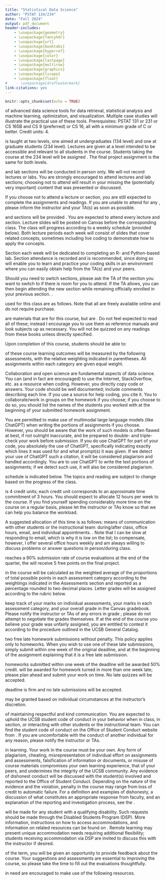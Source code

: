 ```yaml
---
title: "Statistical Data Science"
author: "PSTAT 134/234"
date: "Fall 2024"
output: pdf_document
header-includes:
    - \usepackage{geometry}
    - \usepackage{fancyhdr}
    - \usepackage{url}
    - \usepackage{booktabs}
    - \usepackage{hyperref}
    - \usepackage{color}
    - \usepackage{lastpage}
    - \usepackage{multirow}
    - \usepackage{graphicx}
    - \usepackage{lscape}
    - \usepackage{float}
#    - \usepackage{draftwatermark}
link-citations: yes
---
```


```r
knitr::opts_chunk$set(echo = TRUE)
```

<!-- \documentclass[11pt]{article} -->
<!-- \usepackage[left=1in,top=1in,right=1in,bottom=1in,headheight=14pt]{geometry} -->
<!-- \usepackage{fancyhdr} -->
<!-- \usepackage{url} -->
<!-- \usepackage{booktabs} -->
<!-- \usepackage{hyperref} -->
<!-- \usepackage{color} -->
<!-- \usepackage{lastpage} -->
<!-- \usepackage{multirow} -->
<!-- \usepackage{graphicx} -->
<!-- \usepackage{lscape} -->
<!-- \hypersetup{colorlinks=true, urlcolor=blue} -->

<!-- \title{Introduction to Statistical Machine Learning} -->
<!-- \author{PSTAT 131/231} -->
<!-- \date{Winter 2022} -->

\pagestyle{fancy}
\lhead{Fall 2024}
\chead{}
\rhead{134/234 Syllabus}
\lfoot{}
\cfoot{\small \thepage}
\rfoot{}

<!-- \begin{document} -->
<!-- \maketitle -->
\begin{center}
\begin{tabular}{ll}
\textsc{Instructor:} &Dr. Katie Coburn (\href{mailto:katie\_m\_coburn@ucsb.edu}{\texttt{katie\_m\_coburn@ucsb.edu}}) \\
\textsc{Teaching Assistants:} &Mengye Liu (\href{mailto:mengye@ucsb.edu}{\texttt{mengye@ucsb.edu}})\\
    &Lihao Xiao (\href{mailto:lihao@ucsb.edu}{\texttt{lihao@ucsb.edu}}) \\
\textsc{Lectures:} &TR 3:30 - 4:45 pm CHEM 1171 \\
\textsc{Sections:}
&W 10:00 - 10:50 am PHELP 1525 \textsc{Liu} \\
&W 11:00 - 11:50 am PHELP 1525 \textsc{Liu} \\
&W 12:00 - 12:50 pm PHELP 1525 \textsc{Xiao} \\
&W 1:00 - 1:50 pm PHELP 1525 \textsc{Xiao} \\
\end{tabular}
\end{center}

\section*{Course information}

\subsection*{Description}
\textsc{Applications} of advanced data science tools for data retrieval, statistical analysis and machine learning, optimization, and visualization. Multiple case studies will illustrate the practical use of these tools. Prerequisites: PSTAT 131 or 231 or CS 165B and CS 9 (preferred) or CS 16, all with a minimum grade of C or better. Credit units: 4.

\vskip6pt\noindent \textsc{This course} is taught at two levels, one aimed at undergraduates (134 level) and one at graduate students (234 level). Lectures are given at a level intended to be accessible and relevant to all students in the course. Students taking the course at the 234 level will be assigned \textbf{additional homework questions}. The final project assignment is the same for both levels.

\subsection*{Attendance}
\textsc{Lectures} and lab sections will be conducted in person only. We will not record lectures or labs. You are strongly encouraged to attend \textbf{all} lectures and lab sections; choosing not to attend will result in your missing the (potentially very important) content that was presented or discussed.

\vskip6pt\noindent If you choose not to attend a lecture or section, you are still expected to complete the assignments and readings. If you are unable to attend for any \textbf{university-sanctioned reason}, please inform the instructor and your TA(s) as soon as possible.

\subsection*{Format}
\textsc{Lectures} and sections will be provided \textbf{in person only}. You are expected to attend every lecture and section. Lecture slides will be posted on Canvas before the corresponding class. The class will progress according to a weekly schedule (provided below). Both lecture periods each week will consist of slides that cover related concepts, sometimes including live coding to demonstrate how to apply the concepts. 

\vskip6pt\noindent Section each week will be dedicated to completing an R- and Python-based lab. Section attendance is recorded and is \textbf{very strongly} recommended, since doing so will enable you to learn and practice your coding skills in an environment where you can easily obtain help from the TA(s) and your peers.

\vskip6pt\noindent Should you need to switch sections, please ask the TA of the section you want to switch to if there is room for you to attend. If the TA allows, you can then begin attending the new section while remaining officially enrolled in your previous section. \textbf{Sections will be held beginning the week of September 30th}.

<!-- \newpage -->
\subsection*{Required Materials}
\textsc{The required materials} used for this class are as follows. Note that all are freely available online and do not require purchase.

\begin{itemize}
    \item \textbf{Required Books:}
    \begin{itemize}
      \item \textit{R for Data Science} Second Edition, by H. Wickham, M. Cetinkaya-Rundel, G. Grolemund. Available: \href{https://r4ds.hadley.nz/}{https://r4ds.hadley.nz/}
      \item \textit{Python Data Science Handbook}, by J. VanderPlas. \href{https://jakevdp.github.io/PythonDataScienceHandbook/}{Available here}
    \end{itemize}
    \item \textbf{Required Software:}
    \begin{itemize}
      \item The R statistical environment version 4.4.1, available here: \href{https://www.r-project.org/}{https://www.r-project.org/}
      \item The RStudio IDE (integrated development environment) Desktop version. Available: \href{https://www.rstudio.com/products/rstudio/download/#download}{https://www.rstudio.com/} 
      \item The Python programming language version 3.12 or higher, available here: \href{https://www.python.org/downloads/}{https://www.python.org/downloads/}
    \end{itemize}
\end{itemize}

\subsection*{Supplemental Materials}
\textsc{The following} are materials that are \textbf{not required} for this course, but are \textbf{recommended}. Do not feel expected to read all of these; instead I encourage you to use them as reference manuals and look subjects up as necessary. You will not be quizzed on any readings from these books unless directly specified.

\begin{itemize}
    \item \textit{Python for Data Analysis} Third Edition, by W. McKinney. Available: \href{https://wesmckinney.com/book/}{https://wesmckinney.com/book/}
    \item \textit{The StatQuest Illustrated Guide to Machine Learning}, by J. Starmer. Available \href{https://www.amazon.com/dp/B0BLM4TLPY}{on Amazon}: \$27 for paperback. Based on videos available free at \href{https://www.youtube.com/@statquest}{https://www.youtube.com/@statquest}
    \item \textit{Supervised Machine Learning for Text Analysis in R}, by E. Hvitfeldt and J. Silge. Available: \href{https://smltar.com/}{https://smltar.com/}
    \item \textit{Feature Engineering and Selection}, by M. Kuhn and K. Johnson. Available: \href{http://www.feat.engineering/}{http://www.feat.engineering/}
    \item \textit{R Markdown Cookbook}, by Y. Xie, C. Dervieux and E. Riederer. Available: \href{https://bookdown.org/yihui/rmarkdown-cookbook/}{https://bookdown.org/yihui/rmarkdown-cookbook/}
    \item \textit{Tidy Modeling with R}, by M. Kuhn and J. Silge. Available: \href{https://www.tmwr.org/}{https://www.tmwr.org/}
    \item \textit{Text Mining with R: A Tidy Approach}, by J. Silge and D. Robinson. Available: \href{https://www.tidytextmining.com/}{https://www.tidytextmining.com/}
    \item \textit{Natural Language Processing with Python}, by S. Bird, E. Klein, and E. Loper. Available: \href{https://www.nltk.org/book/}{https://www.nltk.org/book/}
\end{itemize}

\subsection*{Learning Outcomes}
Upon completion of this course, students should be able to:
\begin{enumerate}
    \item \textsc{Demonstrate} the ability to use appropriate statistical methodologies for real-world data analysis settings;
    \item \textsc{Apply} a variety of technological tools, such as statistical software and computer programming languages, for the purpose of statistical data analysis;
    \item \textsc{Communicate} data science concepts and reasoning in written reports and oral presentations using both technical and non-technical language;
    \item \textsc{Participate} effectively in teams to accomplish the goals of a data science project.
\end{enumerate}

<!-- \newpage -->
\subsection*{Assessments}
\textsc{Your attainment} of these course learning outcomes will be measured by the following assessments, with the relative weighting indicated in parentheses. All assignments within each category are given equal weight.

\vskip6pt\noindent Collaboration and open science are fundamental aspects of data science. You can (and in fact are encouraged) to use the Internet, StackOverflow, etc. as a resource when coding. However, you \textbf{should not} directly copy code or answers. Your code should be well documented; include comments describing each line. If you use a source for help coding, you \textbf{must} cite it. You \textbf{are permitted} to collaborate/work in groups on the homework if you choose; if you choose to do so, you should list the names of the students you worked with at the beginning of your submitted homework assignment.

\vskip6pt\noindent You are permitted to make use of multimodal large language models (like ChatGPT) when writing the \textbf{code} portions of assignments if you choose. However, you should be aware that the work of such models is often flawed at best, if not outright inaccurate, and be prepared to double- and triple-check your work before submission. If you do use ChatGPT for \textbf{any} part of your code, you absolutely \textbf{must cite} the use of ChatGPT, specifically indicating exactly which lines it was used for and what prompt(s) it was given. If we detect your use of ChatGPT \textbf{without} such a citation, it will be considered plagiarism and handled accordingly. You are \textbf{not permitted} to use ChatGPT to write the text portions of assignments; if we detect such use, it will also be considered plagiarism.

\begin{itemize}
\item \textbf{Homework} (30\%). Homework is assigned approximately every two weeks (this may vary) and will always be due by Sundays at 11:59 PM PDT. It will be \textbf{graded for accuracy} and solutions for the homework assignments will be posted approximately one week after each deadline. The graduate students will need to complete additional questions, but all assignments are ultimately rescaled to be out of 50 points. There are a total of \textbf{five} homework assignments and none will be dropped. 

\item \textbf{Labs} (20\%). Section attendance is mandatory, and will be measured through the completion of a lab. Upon participating and completing the labs, you will receive credit for section attendance. You may miss a total of \textbf{two} sections without penalty. Doing the labs will be greatly beneficial for your homework, quiz, and project grades; with that in mind, you are strongly encouraged to attend all lab sections and follow along with the materials for each lab.

\item \textbf{Quizzes} (20\%) Each week, beginning the week of \textbf{October 7th} and continuing through week 9, there will be a short quiz posted on Canvas. Note that there will be no quiz during Thanksgiving week. There will be a total of \textbf{six quizzes}, with \textbf{no make-up} quizzes. Your lowest quiz score will be dropped.

You will have a 24-hour window to take each quiz; that window will begin at 8:00 AM Thursday and close at 8:00 AM Friday. Within that window, each quiz will have a 15-minute time limit, which will begin once you open the assignment. (DSP accommodations will be built in via Canvas; make sure you submit an instructor letter for any necessary accommodations.) The quizzes will consist of a few questions similar to the homework; they may be conceptual questions, they may ask you to interpret some results, or they may ask you to perform some analyses. They are meant to serve as academic markers to provide an ongoing assessment of your understanding and to flag areas that may require more attention.

If you do not remember to log in and complete the quiz during that designated 24-hour window, you will receive a zero for that quiz, with no exceptions.

\item \textbf{Final Project} (30\%). The final project is an important portion of the class and allows students to demonstrate their understanding of the material by working with a data set of their choice. Students should begin thinking about a project, forming groups of four (4), and looking for a data set immediately; a page on Canvas provides a list of possible resources. You will receive a considerable amount of guidance about the project over the course of the quarter.

\vskip6pt\noindent During the final exam time for the course (\textbf{Thursday, December 12th from 4:00 to 7:00 PM}), all groups will be required to give a short five-minute presentation on their project, in the form of either a poster or PowerPoint-style slideshow, followed by answering three minutes of questions. Your group will also need to submit a short (3-5 paragraph) report on your project, in the form of a Markdown or Quarto file or a Jupyter notebook.

\vskip6pt\noindent The project will require work and cannot be satisfactorily completed in only a day (or even a week). You are \textbf{strongly advised} to work on it in stages throughout the quarter. See Canvas for more detailed instructions and a rubric. 

\end{itemize}

\subsection*{Tentative Course Schedule}
\textsc{The weekly} schedule is indicated below. The topics and reading are subject to change based on the progress of the class.

\begin{table}[H]
\begin{tabular}{@{}llll@{}}
\toprule
                & \textbf{Topic}        & \textbf{Assignment}                                            & \textbf{Project Stage} \\ \midrule
\textbf{Week 1} & Intro to data science           & Data Memo                                                               & Pick topic             \\
\textbf{Week 2} & Application programming interfaces (APIs)     & Homework 1 & Find data              \\
\textbf{Week 3} & Web scraping   &                                                     & Tidy data              \\
\textbf{Week 4} & Data cleaning & Homework 2                                                     & EDA                    \\
\textbf{Week 5} & Data manipulation \& feature engineering &                                                   &                     \\
\textbf{Week 6} & Data visualization       & Homework 3                                                     & Run models             \\
\textbf{Week 7} & Natural language processing (NLP)    & Homework 4                                                     &                        \\
\textbf{Week 8} & Recommender systems            &                                                      & Write-up               \\
\textbf{Week 9} & Image classification                  & Homework 5                                                              & Edits                  \\
\textbf{Week 10} & Effective communication       & Final Project                                                  & Final draft            \\ \bottomrule
\end{tabular}
\end{table}

\subsection*{Time Commitment}
\textsc{The course} is 4 credit units; each credit unit corresponds to an approximate time commitment of 3 hours. You should expect to allocate 12 hours per week to the course. If you find yourself spending considerably more time on the course on a regular basis, please let the instructor or TAs know so that we can help you balance the workload.

\noindent A suggested allocation of this time is as follows: 
\begin{itemize}
    \item Reading and class time: 3 hours (25\%)
    \item Homework: 4.5 hours (37.5\%)
    \item Sections: 1 hour (8.3\%)
    \item Final project: 4.5 hours (37.5\%)
\end{itemize}

<!-- %\newpage -->
\section*{Course Policies}

\subsection*{Communication}
\textsc{There are four} means of communication with other students or the instructional team: during/after class, office hours, email, and individual appointments. \textbf{Please use them in that order}. Note that I can be slow at responding to email, which is why it is low on the list; to compensate, however, I offer several office hours weekly and am always willing to discuss problems or answer questions in person/during class.
\begin{enumerate}

    \item \textbf{During/after class}. The easiest guaranteed way to contact me is to come up after class and say hello, or to raise your hand and ask a question during class.
    
    \item \textbf{Office hours}. Office hours are offered at a minimum of twice weekly. I hold one session of 4 hours a week, and the other(s) are held by various combinations of TAs or ULAs. These are opportunities to interact informally, ask questions, and discuss course material or assignments.
    
    \item \textbf{Email}. Please use email with discernment for simple communication. A response is guaranteed within 48 weekday hours (so if you email on Friday afternoon, you may not receive a reply until Tuesday afternoon). If your message is time-sensitive, please indicate so in the subject, and I will do my best to respond promptly.

    \item \textbf{Appointment}. You can schedule individual 20-minute appointments with me as needed. These appointments may be either on Zoom or in person. This mode of communication is best suited to more complex or nuanced communication regarding personal matters. If you schedule an appointment, you will be prompted to indicate what you wish to discuss. 
\end{enumerate}

\subsection*{Extra Credit} 
\textsc{If the class} reaches a 90\% submission rate of course evaluations at the end of the quarter, the \textbf{entire class} will receive 5 free points on the final project.

<!-- %\newpage -->
\subsection*{Grades} 
\textsc{Your overall grade} in the course will be calculated as the weighted average of the proportions of total possible points in each assessment category according to the weightings indicated in the Assessments section and reported as a percentage rounded to two decimal places. Letter grades will be assigned according to the rubric below.

\begin{center}
\begin{tabular}{lr}
    A+ &100\% \\
    A &94\% -- 99.99\%  \\
    A- &90\% -- 93.99\% \\
    B+ &87\% -- 89.99\% \\
    B &84\% -- 86.99\% \\
    B- &80\% -- 83.99\% \\
    C+ &77\% -- 79.99\% \\
    C &74\% -- 76.99\% \\
    C- &70\% -- 73.99\% \\
    D+ &67\% -- 69.99\% \\
    D &64\% -- 66.99\% \\
    D- &60\% -- 63.99\% \\
    F &0\% -- 59.99\%
\end{tabular}
\end{center}

\noindent \textsc{You can} keep track of your marks on individual assessments, your marks in each assessment category, and your overall grade in the Canvas gradebook. Please notify the instructor or TAs of any errors in grade \textit{entry}; please do not attempt to negotiate the grades themselves. If at the end of the course you believe your grade was unfairly assigned, you are entitled to contest it according to the procedure outlined \href{https://my.sa.ucsb.edu/catalog/Current/AcademicPoliciesProcedures/ContestedGrades.aspx}{here} in the UCSB General Catalog.

\subsection*{Deadlines} 
\textsc{You receive} two free late homework submissions without penalty. This policy applies only to homeworks. When you wish to use one of these late submissions, simply submit within one week of the original deadline, and \textbf{add a note} at the beginning of the assignment explaining that it is a free late submission.

\vskip6pt\noindent \textsc{Non-exempted} homeworks submitted within one week of the deadline will be awarded 50\% credit. \textbf{No credit} will be awarded for homework turned in more than one week late; please plan ahead and submit your work on time. No late quizzes will be accepted.

\vskip6pt\noindent \textsc{The final project} deadline is firm and no late submissions will be accepted.

\subsection*{Extensions} 
\textsc{Extensions} may be granted based on individual circumstances at the instructor's discretion.

\subsection*{Conduct} 
\textsc{Please be mindful} of maintaining respectful and kind communication.  You are expected to uphold the UCSB student code of conduct in your behavior when in class, in section, or interacting with other students or the instructional team. You can find the student code of conduct on the Office of Student Conduct website from \href{http://studentconduct.sa.ucsb.edu/policies-procedures}{this page}. If you are uncomfortable with the conduct of another individual for any reason, please notify the instructor or TAs.

\subsection*{Academic Integrity} 
\textsc{Please maintain integrity} in learning. Your work in the course must be your own. Any form of plagiarism, cheating, misrepresentation of individual effort on assignments and assessments, falsification of information or documents, or misuse of course materials compromises your own learning experience, that of your peers, and undermines the integrity of the UCSB community. Any evidence of dishonest conduct will be discussed with the student(s) involved and reported to the Office of Student Conduct. Depending on the nature of the evidence and the violation, penalty in the course may range from loss of credit to automatic failure. For a definition and examples of dishonesty, a discussion of what constitutes an appropriate response from faculty, and an explanation of the reporting and investigation process, see the \href{https://studentconduct.sa.ucsb.edu/academic-integrity}{OSC page on academic integrity}. 

\subsection*{Accommodations} 
\textsc{Reasonable accommodations} will be made for any student with a qualifying disability. Such requests should be made through the Disabled Students Program (DSP). More information, instructions on how to access accommodations, and information on related resources can be found on \href{https://dsp.sa.ucsb.edu/}{DSP website}. Remote learning may present unique accommodation needs requiring additional flexibility; students receiving accommodation via DSP are invited to discuss this with the instructor if desired.

\subsection*{Student Evaluations} 
\textsc{Toward the end} of the term, you will be given an opportunity to provide feedback about the course. Your suggestions and assessments are essential to improving the course, so please take the time to fill out the evaluations thoughtfully. 

\subsection*{Student Resources}
\textsc{Any students} in need are encouraged to make use of the following resources.

\begin{itemize}
    \item Financial Crisis Response Team \\ 
    \href{https://food.ucsb.edu/about/committees/financial-crisis-response-team}{https://food.ucsb.edu/about/committees/financial-crisis-response-team}
    \item Food Security and Basic Needs (Food, Housing, Technology) Advising Center \\
    \href{https://food.ucsb.edu/resources/basic-needs-advocates}{https://food.ucsb.edu/resources/basic-needs-advocates}
    \item Undocumented Student Services \\
    \href{http://www.sa.ucsb.edu/dreamscholars/home}{http://www.sa.ucsb.edu/dreamscholars/home}
    \item Campus Advocacy, Resources, and Education (CARE) \\
    \href{https://care.ucsb.edu/}{https://care.ucsb.edu/} \\
    24/7 Confidential Phone: (805) 893-4613
    \item The Trevor Project \\  \href{https://www.thetrevorproject.org/}{https://www.thetrevorproject.org/}
    \item Counseling and Psychological Services (CAPS) \\ 
    \href{https://caps.sa.ucsb.edu/}{https://caps.sa.ucsb.edu/} \\
    24/7 Counselors: (805) 893-4411, press 2
\end{itemize}
